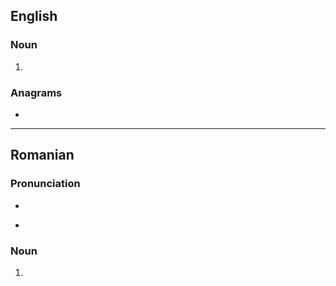 ==English==

===Noun===
{{en-noun}}

# {{lb|en|obsolete}} {{alt form|en|caple||a horse}}

===Anagrams===
* {{anagrams|en|a=aclpu|culpa}}

----

==Romanian==

===Pronunciation===
* {{IPA|ro|[ˈka.pul]}}
* {{qualifier|informal}} {{IPA|ro|[ˈka.pu]}}

===Noun===
{{head|ro|noun form|g=n}}

# {{noun form of|ro|cap||def|nom//acc|s}}